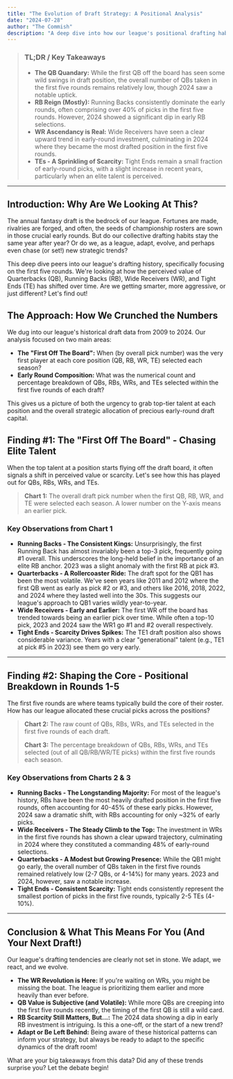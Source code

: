 ```yaml
---
title: "The Evolution of Draft Strategy: A Positional Analysis"
date: "2024-07-28"
author: "The Commish"
description: "A deep dive into how our league's positional drafting habits in the first five rounds have evolved from 2009 to 2024."
---
```


> ### TL;DR / Key Takeaways
>
> *   **The QB Quandary:** While the first QB off the board has seen some wild swings in draft position, the overall number of QBs taken in the first five rounds remains relatively low, though 2024 saw a notable uptick.
> *   **RB Reign (Mostly):** Running Backs consistently dominate the early rounds, often comprising over 40% of picks in the first five rounds. However, 2024 showed a significant dip in early RB selections.
> *   **WR Ascendancy is Real:** Wide Receivers have seen a clear upward trend in early-round investment, culminating in 2024 where they became the most drafted position in the first five rounds.
> *   **TEs - A Sprinkling of Scarcity:** Tight Ends remain a small fraction of early-round picks, with a slight increase in recent years, particularly when an elite talent is perceived.

---

## Introduction: Why Are We Looking At This?

The annual fantasy draft is the bedrock of our league. Fortunes are made, rivalries are forged, and often, the seeds of championship rosters are sown in those crucial early rounds. But do our collective drafting habits stay the same year after year? Or do we, as a league, adapt, evolve, and perhaps even chase (or set!) new strategic trends?

This deep dive peers into our league's drafting history, specifically focusing on the first five rounds. We're looking at how the perceived value of Quarterbacks (QB), Running Backs (RB), Wide Receivers (WR), and Tight Ends (TE) has shifted over time. Are we getting smarter, more aggressive, or just different? Let's find out!

## The Approach: How We Crunched the Numbers

We dug into our league's historical draft data from 2009 to 2024. Our analysis focused on two main areas:

*   **The "First Off The Board":** When (by overall pick number) was the very first player at each core position (QB, RB, WR, TE) selected each season?
*   **Early Round Composition:** What was the numerical count and percentage breakdown of QBs, RBs, WRs, and TEs selected within the first five rounds of each draft?

This gives us a picture of both the urgency to grab top-tier talent at each position and the overall strategic allocation of precious early-round draft capital.

## Finding #1: The "First Off The Board" - Chasing Elite Talent

When the top talent at a position starts flying off the draft board, it often signals a shift in perceived value or scarcity. Let's see how this has played out for QBs, RBs, WRs, and TEs.

> **Chart 1:** The overall draft pick number when the first QB, RB, WR, and TE were selected each season. A lower number on the Y-axis means an earlier pick.

### Key Observations from Chart 1

*   **Running Backs - The Consistent Kings:** Unsurprisingly, the first Running Back has almost invariably been a top-3 pick, frequently going #1 overall. This underscores the long-held belief in the importance of an elite RB anchor. 2023 was a slight anomaly with the first RB at pick #3.
*   **Quarterbacks - A Rollercoaster Ride:** The draft spot for the QB1 has been the most volatile. We've seen years like 2011 and 2012 where the first QB went as early as pick #2 or #3, and others like 2016, 2018, 2022, and 2024 where they lasted well into the 30s. This suggests our league's approach to QB1 varies wildly year-to-year.
*   **Wide Receivers - Early and Earlier:** The first WR off the board has trended towards being an earlier pick over time. While often a top-10 pick, 2023 and 2024 saw the WR1 go #1 and #2 overall respectively.
*   **Tight Ends - Scarcity Drives Spikes:** The TE1 draft position also shows considerable variance. Years with a clear "generational" talent (e.g., TE1 at pick #5 in 2023) see them go very early.

---

## Finding #2: Shaping the Core - Positional Breakdown in Rounds 1-5

The first five rounds are where teams typically build the core of their roster. How has our league allocated these crucial picks across the positions?

> **Chart 2:** The raw count of QBs, RBs, WRs, and TEs selected in the first five rounds of each draft.
>
> **Chart 3:** The percentage breakdown of QBs, RBs, WRs, and TEs selected (out of all QB/RB/WR/TE picks) within the first five rounds each season.

### Key Observations from Charts 2 & 3

*   **Running Backs - The Longstanding Majority:** For most of the league's history, RBs have been the most heavily drafted position in the first five rounds, often accounting for 40-45% of these early picks. However, 2024 saw a dramatic shift, with RBs accounting for only ~32% of early picks.
*   **Wide Receivers - The Steady Climb to the Top:** The investment in WRs in the first five rounds has shown a clear upward trajectory, culminating in 2024 where they constituted a commanding 48% of early-round selections.
*   **Quarterbacks - A Modest but Growing Presence:** While the QB1 might go early, the overall number of QBs taken in the first five rounds remained relatively low (2-7 QBs, or 4-14%) for many years. 2023 and 2024, however, saw a notable increase.
*   **Tight Ends - Consistent Scarcity:** Tight ends consistently represent the smallest portion of picks in the first five rounds, typically 2-5 TEs (4-10%).

---

## Conclusion & What This Means For You (And Your Next Draft!)

Our league's drafting tendencies are clearly not set in stone. We adapt, we react, and we evolve.

*   **The WR Revolution is Here:** If you're waiting on WRs, you might be missing the boat. The league is prioritizing them earlier and more heavily than ever before.
*   **QB Value is Subjective (and Volatile):** While more QBs are creeping into the first five rounds recently, the timing of the first QB is still a wild card.
*   **RB Scarcity Still Matters, But...:** The 2024 data showing a dip in early RB investment is intriguing. Is this a one-off, or the start of a new trend?
*   **Adapt or Be Left Behind:** Being aware of these historical patterns can inform your strategy, but always be ready to adapt to the specific dynamics of the draft room!

What are your big takeaways from this data? Did any of these trends surprise you? Let the debate begin!
